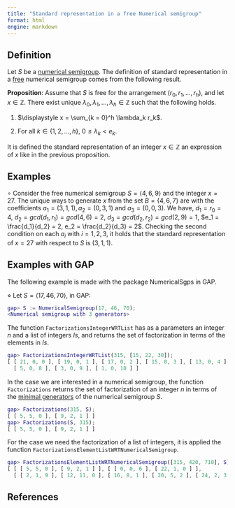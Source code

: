 ```yaml
---
title: "Standard representation in a free Numerical semigroup"
format: html
engine: markdown
---
```


## Definition

Let $S$ be a [numerical semigroup](../Basic-concepts/Numerical-semigroup.qmd). The definition of standard representation in a [free](../Families-NS/NS-free.qmd) numerical semigroup comes from the following result.

$\textbf{Proposition}$: Assume that $S$ is free for the arrangement $(r_0, r_1, \ldots, r_h)$, and let $x \in \mathbb{Z}$. There exist unique $\lambda_0, \lambda_1, \ldots, \lambda_h \in \mathbb{Z}$ such that the following holds.

1.  $\displaystyle x = \sum_{k = 0}^h \lambda_k r_k$.

2.  For all $k \in \{1, 2, \ldots, h\}$, $0 \le \lambda_k < e_k$.

It is defined the standard representation of an integer $x \in \mathbb{Z}$ an expression of $x$ like in the previous proposition.

## Examples

$\circ$ Consider the free numerical semigroup $S = \langle 4, 6, 9 \rangle$ and the integer $x = 27$. The unique ways to generate $x$ from the set $B = \{4, 6, 7\}$ are with the coefficients $a_1 = (3, 1, 1), a_2 = (0, 3, 1)$ and $a_3 = (0, 0, 3)$. We have, $d_1 = r_0 = 4$, $d_2 = gcd(d_1, r_1) = gcd(4, 6) = 2$, $d_3 = gcd(d_2, r_2) = gcd(2, 9) = 1$, $e_1 = \frac{d_1}{d_2} = 2, e_2 = \frac{d_2}{d_3} = 2$. Checking the second condition on each $a_i$ with $i = 1,2,3$, it holds that the standard representation of $x = 27$ with respect to $S$ is $(3, 1, 1)$.

## Examples with GAP

The following example is made with the package NumericalSgps in GAP.

$\diamond$ Let $S = \langle 17, 46, 70 \rangle$, in GAP:

``` gap
gap> S := NumericalSemigroup(17, 46, 70);
<Numerical semigroup with 3 generators>
```

The function `FactorizationsIntegerWRTList` has as a parameters an integer $n$ and a list of integers $Is$, and returns the set of factorization in terms of the elements in $Is$.

``` gap
gap> FactorizationsIntegerWRTList(315, [15, 22, 30]);
[ [ 21, 0, 0 ], [ 19, 0, 1 ], [ 17, 0, 2 ], [ 15, 0, 3 ], [ 13, 0, 4 ], [ 11, 0, 5 ], [ 9, 0, 6 ], [ 7, 0, 7 ],
  [ 5, 0, 8 ], [ 3, 0, 9 ], [ 1, 0, 10 ] ]
```

In the case we are interested in a numerical semigroup, the function `Factorizations` returns the set of factorization of an integer $n$ in terms of the [minimal generators](../Basic-concepts/Minimal-set-of-generators.qmd) of the numerical semigroup $S$.

``` gap
gap> Factorizations(315, S);
[ [ 5, 5, 0 ], [ 9, 2, 1 ] ]
gap> Factorizations(S, 315);
[ [ 5, 5, 0 ], [ 9, 2, 1 ] ]
```

For the case we need the factorization of a list of integers, it is applied the function `FactorizationsElementListWRTNumericalSemigroup`.

``` gap
gap> FactorizationsElementListWRTNumericalSemigroup([315, 420, 710], S);
[ [ [ 5, 5, 0 ], [ 9, 2, 1 ] ], [ [ 0, 0, 6 ], [ 22, 1, 0 ] ],
  [ [ 2, 1, 9 ], [ 12, 11, 0 ], [ 16, 8, 1 ], [ 20, 5, 2 ], [ 24, 2, 3 ] ] ]
```

## References

